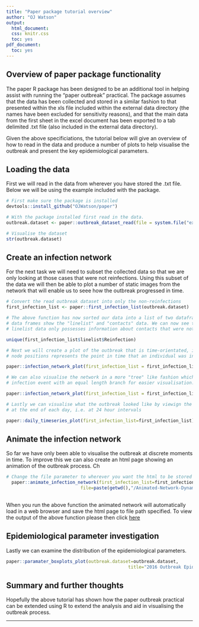 ```yaml
---
title: "Paper package tutorial overview"
author: "OJ Watson"
output:
  html_document:
  css: knitr.css
  toc: yes
pdf_document:
  toc: yes
---
```


## Overview of paper package functionality

  The paper R package has been designed to be an additional tool in helping assist
with running the "paper outbreak" practical. The package assumes that the data has
been collected and stored in a similar fashion to that presented within the xls file
included within the external data directory (the names have been excluded for sensitivity
reasons), and that the main data from the first sheet in the excel document has been
exported to a tab delimited .txt file (also included in the external data directory).

  Given the above specificiations, the tutorial below will give an overview of how
to read in the data and produce a number of plots to help visualise the outbreak and
present the key epidemiological parameters.

## Loading the data

First we will read in the data from wherever you have stored the .txt file. Below
we will be using the example included with the package.

```r

# First make sure the package is installed
devtools::install_github("OJWatson/paper")

# With the package installed first read in the data.
outbreak.dataset <- paper::outbreak_dataset_read(file = system.file("extdata","paper.txt",package="paper"))

# Visualise the dataset
str(outbreak.dataset)

```

## Create an infection network

For the next task we will need to subset the collected data so that we are only
looking at those cases that were not reinfections. Using this subset of the data
we will then be able to plot a number of static images from the network that will
enable us to seee how the outbreak progressed in time.

```r

# Convert the read outbreak dataset into only the non-reinfections
first_infection_list <- paper::first_infection_list(outbreak.dataset)

# The above function has now sorted our data into a list of two dataframes. These
# data frames show the "linelist" and "contacts" data. We can now see that the
# linelist data only possesses information about contacts that were not reinfections:

unique(first_infection_list$linelist$Reinfection)

# Next we will create a plot of the outbreak that is time-orientated, i.e. the relative
# node positions represents the point in time that an individual was infected:

paper::infection_network_plot(first_infection_list = first_infection_list, time = TRUE)

# We can also visualise the network in a more "tree" like fashion which shows each
# infection event with an equal length branch for easier visualisation:

paper::infection_network_plot(first_infection_list = first_infection_list, time = FALSE)

# Lastly we can visualise what the outbreak looked like by viewign the outbreak
# at the end of each day, i.e. at 24 hour intervals

paper::daily_timeseries_plot(first_infection_list=first_infection_list)

```

## Animate the infection network

So far we have only been able to visualise the outbreak at discrete moments in
time. To improve this we can also create an html page showing an animation of the
outbreak process. Ch

```r

# Change the file parameter to wherever you want the html to be stored
  paper::animate_infection_network(first_infection_list=first_infection_list,
                            file=paste(getwd(),"/Animated-Network-Dynamic.html",sep=""))
                            
```

When you run the above function the animated network will automatically load in
a web browser and save the html page to file path specified. To view the output 
of the above function please then click [here](https://cdn.rawgit.com/OJWatson/paper/master/tutorials/Animated-Network-Dynamic.html)


## Epidemiological parameter investigation

Lastly we can examine the distribution of the epidemiological parameters.

```r

paper::paramater_boxplots_plot(outbreak.dataset=outbreak.dataset,
                                              title="2016 Outbreak Epidemiological Parameters")

```

## Summary and further thoughts

Hopefully the above tutorial has shown how the paper outbreak practical can be extended
using R to extend the analysis and aid in visualising the outbreak process.

---


